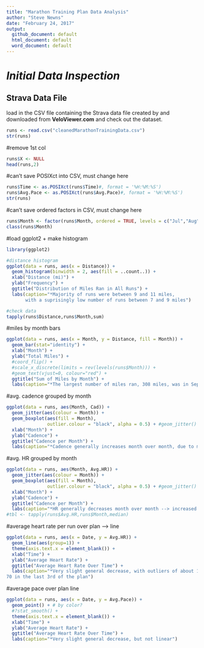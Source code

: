 ```yaml
---
title: "Marathon Training Plan Data Analysis"
author: "Steve Newns"
date: "February 24, 2017"
output:
  github_document: default
  html_document: default
  word_document: default
---
```


# *Initial Data Inspection*

## Strava Data File

load in the CSV file containing the Strava data file created by and downloaded from **VeloViewer.com** and check out the dataset.

```r
runs <- read.csv("cleanedMarathonTrainingData.csv")
str(runs)
```

#remove 1st col
```r
runs$X <- NULL
head(runs,2)
```

#can't save POSIXct into CSV, must change here
```r
runs$Time <- as.POSIXct(runs$Time)#, format = '%H:%M:%S')
runs$Avg.Pace <- as.POSIXct(runs$Avg.Pace)#, format = '%H:%M:%S')
str(runs)
```

#can't save ordered factors in CSV, must change here
```r
runs$Month <- factor(runs$Month, ordered = TRUE, levels = c("Jul","Aug","Sep","Oct","Nov"))
class(runs$Month)
```

#load ggplot2 + make histogram
```r
library(ggplot2)

#distance histogram
ggplot(data = runs, aes(x = Distance)) + 
  geom_histogram(binwidth = 2, aes(fill = ..count..)) + 
  xlab("Distance (mi)") + 
  ylab("Frequency") + 
  ggtitle("Distribution of Miles Ran in All Runs") + 
  labs(caption="*Majority of runs were between 9 and 11 miles, 
       with a suprisingly low number of runs between 7 and 9 miles")

#check data
tapply(runs$Distance,runs$Month,sum)
```

#miles by month bars
```r
ggplot(data = runs, aes(x = Month, y = Distance, fill = Month)) + 
  geom_bar(stat="identity") +
  xlab("Month") + 
  ylab("Total Miles") + 
  #coord_flip() + 
  #scale_x_discrete(limits = rev(levels(runs$Month))) +
  #geom_text(vjust=0, colour="red") +
  ggtitle("Sum of Miles by Month") + 
  labs(caption="*The largest number of miles ran, 308 miles, was in September")
```

#avg. cadence grouped by month
```r
ggplot(data = runs, aes(Month, Cad)) + 
  geom_jitter(aes(colour = Month)) +
  geom_boxplot(aes(fill = Month), 
               outlier.colour = "black", alpha = 0.5) + #geom_jitter()
  xlab("Month") + 
  ylab("Cadence") + 
  ggtitle("Cadence per Month") + 
  labs(caption="*Cadence generally increases month over month, due to more workouts, or improved form?")
```

#avg. HR grouped by month
```r
ggplot(data = runs, aes(Month, Avg.HR)) + 
  geom_jitter(aes(colour = Month)) +
  geom_boxplot(aes(fill = Month), 
               outlier.colour = "black", alpha = 0.5) + #geom_jitter()
  xlab("Month") + 
  ylab("Cadence") + 
  ggtitle("Cadence per Month") + 
  labs(caption="*HR generally decreases month over month --> increased fitness or cooler weather?")
#tbl <- tapply(runs$Avg.HR,runs$Month,median)
```

#average heart rate per run over plan --> line
```r
ggplot(data = runs, aes(x = Date, y = Avg.HR)) + 
  geom_line(aes(group=1)) +
  theme(axis.text.x = element_blank()) +
  xlab("Time") + 
  ylab("Average Heart Rate") + 
  ggtitle("Average Heart Rate Over Time") + 
  labs(caption="*Very slight general decrease, with outliers of about 100 in the 1st third of the plan and 
70 in the last 3rd of the plan")
```

#average pace over plan line
```r
ggplot(data = runs, aes(x = Date, y = Avg.Pace)) + 
  geom_point() + # by color? 
  #?stat_smooth() + 
  theme(axis.text.x = element_blank()) +
  xlab("Time") + 
  ylab("Average Heart Rate") + 
  ggtitle("Average Heart Rate Over Time") + 
  labs(caption="*Very slight general decrease, but not linear")
```
